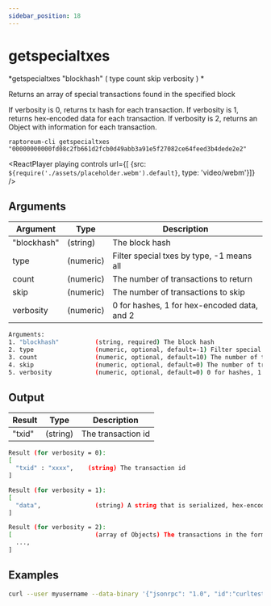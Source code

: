 ```yaml
---
sidebar_position: 18
---
```


# getspecialtxes

*getspecialtxes "blockhash" ( type count skip verbosity ) *

Returns an array of special transactions found in the specified block

If verbosity is 0, returns tx hash for each transaction.
If verbosity is 1, returns hex-encoded data for each transaction.
If verbosity is 2, returns an Object with information for each transaction.

`raptoreum-cli getspecialtxes "00000000000fd08c2fb661d2fcb0d49abb3a91e5f27082ce64feed3b4dede2e2"`

<ReactPlayer playing controls url={[
    {src: `${require('./assets/placeholder.webm').default}`, type: 'video/webm'}]} />


## Arguments

| Argument | Type | Description |
|--|--|--|
| "blockhash" | (string) | The block hash |
| type | (numeric) | Filter special txes by type, -1 means all  |
| count | (numeric) | The number of transactions to return |
| skip | (numeric) | The number of transactions to skip |
| verbosity | (numeric) | 0 for hashes, 1 for hex-encoded data, and 2  |

```bash
Arguments:
1. "blockhash"          (string, required) The block hash
2. type                 (numeric, optional, default=-1) Filter special txes by type, -1 means all types
3. count                (numeric, optional, default=10) The number of transactions to return
4. skip                 (numeric, optional, default=0) The number of transactions to skip
5. verbosity            (numeric, optional, default=0) 0 for hashes, 1 for hex-encoded data, and 2 for json object
```

## Output

| Result | Type | Description |
|--|--|--|
| "txid" | (string) | The transaction id |

```bash
Result (for verbosity = 0):
[
  "txid" : "xxxx",    (string) The transaction id
]

Result (for verbosity = 1):
[
  "data",               (string) A string that is serialized, hex-encoded data for the transaction
]

Result (for verbosity = 2):
[                       (array of Objects) The transactions in the format of the getrawtransaction RPC.
  ...,
]
```


## Examples

```bash
curl --user myusername --data-binary '{"jsonrpc": "1.0", "id":"curltest", "method": "getspecialtxes", "params": ["00000000000fd08c2fb661d2fcb0d49abb3a91e5f27082ce64feed3b4dede2e2"] }' -H 'content-type: text/plain;' http://127.0.0.1:9998/
```
